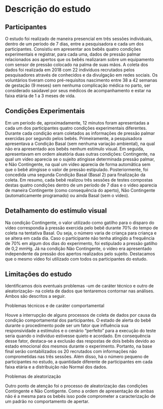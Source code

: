 # Descrição do estudo {#descricao-estudo}

## Participantes

O estudo foi realizado de maneira presencial em três sessões individuais, dentro de um período de 7 dias, entre a pesquisadora e cada um dos participantes. Consistiu em apresentar aos bebês quatro condições experimentais e registrar, para cada uma, dados de pressão palmar relacionados aos apertos que os bebês realizaram sobre um equipamento com sensor de pressão colocado na palma de suas mãos.
A coleta dos dados foi realizada em 2018 com 22 indivíduos recrutados pelos pesquisadores através de conhecidos e da divulgação em redes sociais. Os voluntários tiveram como pré-requisitos nascimento entre 38 a 42 semanas de gestação (9 meses) sem nenhuma complicação médica no parto, ser considerado saúdavel por seus médicos de acompanhamento e estar na faixa etária de 1 a 3 meses de vida. 


##	Condições Experimentais

Em um período de, aproximadamente, 12 minutos foram apresentadas a cada um dos participantes quatro condições experimentais diferentes. Durante cada condição eram coletados as informações de pressão palmar exercidas por segundo pelos bebês.
Primeiramente, a pesquisadora apresentava a Condição Basal (sem nenhuma variação ambiental), na qual não era apresentado aos bebês nenhum estímulo visual. Em seguida, apresentavam em ordem aleatória duas outras condições: Contingente, na qual um vídeo aparecia se o sujeito atingisse determinada pressão palmar, e Não Contingente, na qual um vídeo aparecia de forma automâtica sem que o bebê atingisse o valor de pressão estipulado. Posteriormente, foi concedida uma segunda Condição Basal (Basal 2) para finalização da coleta. 
Em resumo, cada bebê realizou três sessões de testes compostas destas quatro condições dentro de um período de 7 dias e o vídeo aparecia de maneira Contingente (como consequência do aperto), Não Contingente (automaticamente programado) ou ainda Basal (sem o vídeo).


## Detalhamento do estímulo visual

Na condição Contingente, o valor utilizado como gatilho para o disparo do vídeo correspondia à pressão exercida pelo bebê durante 70% do tempo de coleta na tentativa Basal. Ou seja, o número varia de criança para criança e se altera em cada dia. Caso o participante não tenha atingido a frequência de 70% em algum dos dias do experimento, foi estipulado a pressão gatilho de 0,2 mmHg.
Já na condição Não Contingente, o vídeo era apresentado independente da pressão dos apertos realizados pelo sujeito.
Destacamos que o mesmo vídeo foi utilizado com todos os participantes do estudo.

## Limitações do estudo

Identificamos dois eventuais problemas -um de caráter técnico e outro de aleatorização- na coleta de dados que tentaremos contornar nas análises. Ambos são descritos a seguir.

Problemas técnicos e de caráter comportamental

Houve a interrupção de alguns processos de coleta de dados por causa da condição comportamental dos participantes. O estado de alerta do bebê durante o procedimento pode ser um fator que influência sua responsividade a estímulos e o cenário "perfeito" para a execução do teste seria quando o indivíduo estivesse quieto e acordado.
Em consequência desse fator, destaca-se a exclusão das respostas de dois bebês devido ao estado emocional dos mesmos durante o experimento. Portanto, na base final serão contabilizados os 20 recrutados com informações não comprometidas nas três sessões.
Além disso, há o número pequeno de participantes no estudo, a quantidade diferente de participantes em cada faixa etária e a distribuição não Normal dos dados.

Problemas de aleatorização

Outro ponto de atenção foi o processo de aleatorização das condições Contingente e Não Contigente. Como a ordem de apresentação de ambas não é a mesma para os bebês isso pode comprometer a caracterização de um padrão no comportamento de apertar.

